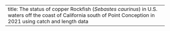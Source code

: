 ---
title: The status of copper Rockfish (_Sebastes caurinus_) in U.S. waters off the coast of California south of Point Conception in 2021 using catch and length data
---